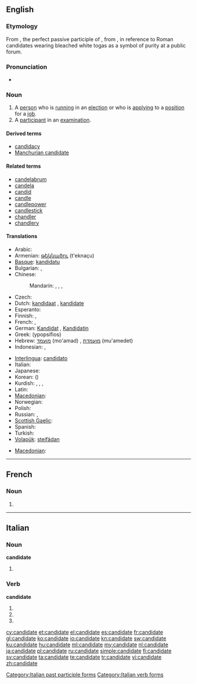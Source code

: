 ==English==

===Etymology===
From {{etyl|la}} {{term|candidatus||a person who is standing for public office}}, the perfect passive participle of {{term|candidare}}, from {{term|candidus||candid, white}}, in reference to Roman candidates wearing bleached white togas as a symbol of purity at a public forum.

===Pronunciation===
* {{audio|En-us-candidate.ogg|Audio (US)}}

===Noun===
{{en-noun}}

# A [[person]] who is [[run]]ning in an [[election]] or who is [[apply]]ing to a [[position]] for a [[job]].
# A [[participant]] in an [[examination]].

====Derived terms====
* [[candidacy]]
* [[Manchurian candidate]]

====Related terms====
* [[candelabrum]]
* [[candela]]
* [[candid]]
* [[candle]]
* [[candlepower]]
* [[candlestick]]
* [[chandler]]
* [[chandlery]]

====Translations====
{{trans-top|person running in an election}}
* Arabic: {{t|ar|مرشح|m|tr=murashshaH|alt=مُرَشَّح|sc=Arab}}
* Armenian: [[թեկնածու]] (t'eknaçu)
* [[Basque]]: [[kandidatu]]
* Bulgarian: {{t|bg|кандидат|m|tr=kandidát}}, {{t|bg|кандидатка|f|tr=kandidátka}}
* Chinese:
*: Mandarin: {{t|zh|候選人|sc=Hani}}, {{t|zh|候选人|tr=hòuxuǎnrén|sc=Hani}}, {{t|zh|候補|sc=Hani}}, {{t|zh|候补|tr=hòubǔ|sc=Hani}}
* Czech: {{t-|cs|kandidát|m}}
* Dutch: [[kandidaat]] {{m}}, [[kandidate]] {{f}}
* Esperanto: {{t-|eo|kandidato|xs=Esperanto}}
* Finnish: {{t+|fi|ehdokas}}, {{t+|fi|kandidaatti}}
* French: {{t+|fr|candidat|m}}, {{t+|fr|candidate|f}}
* German: [[Kandidat]] {{m}}, [[Kandidatin]] {{f}}
* Greek: {{t+|el|υποψήφιος|m}} (ypopsífios)
* Hebrew: [[מועמד]] (mo'amad) {{m}}, [[מועמדת]] (mu'amedet) {{f}}
* Indonesian: {{t-|id|kandidat|xs=Indonesian}}, {{t+|id|calon|xs=Indonesian}}
{{trans-mid}}
* [[Interlingua]]: [[candidato]]
* Italian: {{t-|it|candidato}}
* Japanese: {{t|ja|候補|tr=こうほ, kōho|sc=Jpan}}
* Korean: {{t+|ko|후보|tr=hubo|sc=Hang}} ({{t|ko|후보|候補|sc=Hang}})
* Kurdish: {{t+|ku|berbijar}}, {{t+|ku|namzet}}, {{t|ku|berendam}}, {{t+|ku|kandîdat}}
* Latin: {{t-|la|candidatus|m}}
* [[Macedonian]]: {{t-|mk|кандидат|m|tr=kandidát}}
* Norwegian: {{t-|no|kandidat}}
* Polish: {{t-|pl|kandydat|m}}
* Russian: {{t+|ru|кандидат|m|tr=kandidát}}, {{t|ru|кандидатка|f|tr=kandidátka}}
* [[Scottish Gaelic]]: {{t-|gd|tagraiche|m|xs=Scottish Gaelic}}
* Spanish: {{t+|es|candidato}}
* Turkish: {{t+|tr|aday}}
* [[Volapük]]: [[steifädan]]
{{trans-bottom}}

{{trans-top|participant in an examination}}
* [[Macedonian]]: {{t-|mk|кандидат|m|tr=kandidát}}
{{trans-mid}}
{{trans-bottom}}

----

==French==

===Noun===
{{fr-noun|f}}

# {{feminine of|candidat|lang=fr}}

----

==Italian==

===Noun===
'''candidate''' {{f}}

# {{plural of|[[candidata]]|lang=it}}

===Verb===
'''candidate'''

# {{form of|[[second-person|Second-person]] [[plural]] [[present tense]]|candidare|lang=it}}
# {{form of|Second-person plural [[imperative]]|candidare|lang=it}}
# {{form of|[[feminine|Feminine]] plural|candidato}}

[[Category:Italian past participle forms]]
[[Category:Italian verb forms]]

[[cy:candidate]]
[[et:candidate]]
[[el:candidate]]
[[es:candidate]]
[[fr:candidate]]
[[gl:candidate]]
[[ko:candidate]]
[[io:candidate]]
[[kn:candidate]]
[[sw:candidate]]
[[ku:candidate]]
[[hu:candidate]]
[[ml:candidate]]
[[my:candidate]]
[[nl:candidate]]
[[ja:candidate]]
[[pl:candidate]]
[[ru:candidate]]
[[simple:candidate]]
[[fi:candidate]]
[[sv:candidate]]
[[ta:candidate]]
[[te:candidate]]
[[tr:candidate]]
[[vi:candidate]]
[[zh:candidate]]